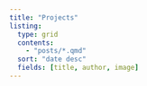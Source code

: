 ```yaml
---
title: "Projects"
listing:
  type: grid
  contents:
    - "posts/*.qmd"
  sort: "date desc"
  fields: [title, author, image]
---
```

